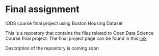 

# Final assignment



IODS course final project using Boston Housing Dataset

This is a repostory that contains the files related to Open Data Science Course final project. The final project page can be found in this [link](https://melakbet.github.io/IODS-final/)

Description of the repository is coming soon


